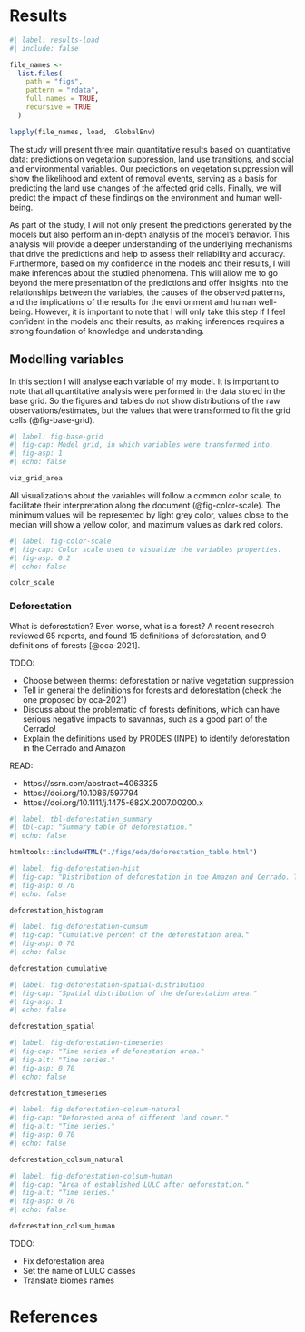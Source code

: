 # Results

```r
#| label: results-load
#| include: false

file_names <- 
  list.files(
    path = "figs", 
    pattern = "rdata", 
    full.names = TRUE,
    recursive = TRUE
  )

lapply(file_names, load, .GlobalEnv)

```

The study will present three main quantitative results based on quantitative data: predictions on vegetation suppression, land use transitions, and social and environmental variables. 
Our predictions on vegetation suppression will show the likelihood and extent of removal events, serving as a basis for predicting the land use changes of the affected grid cells. 
Finally, we will predict the impact of these findings on the environment and human well-being.

As part of the study, I will not only present the predictions generated by the models but also perform an in-depth analysis of the model's behavior. 
This analysis will provide a deeper understanding of the underlying mechanisms that drive the predictions and help to assess their reliability and accuracy.
Furthermore, based on my confidence in the models and their results, I will make inferences about the studied phenomena. 
This will allow me to go beyond the mere presentation of the predictions and offer insights into the relationships between the variables, the causes of the observed patterns, and the implications of the results for the environment and human well-being. 
However, it is important to note that I will only take this step if I feel confident in the models and their results, as making inferences requires a strong foundation of knowledge and understanding.

## Modelling variables

In this section I will analyse each variable of my model. 
It is important to note that all quantitative analysis were performed in the data stored in the base grid.
So the figures and tables do not show distributions of the raw observations/estimates, but the values that were transformed to fit the grid cells (@fig-base-grid). 

```r
#| label: fig-base-grid
#| fig-cap: Model grid, in which variables were transformed into.
#| fig-asp: 1
#| echo: false

viz_grid_area

```

All visualizations about the variables will follow a common color scale, to facilitate their interpretation along the document (@fig-color-scale). The minimum values will be represented by light grey color, values close to the median will show a yellow color, and maximum values as dark red colors.

```r
#| label: fig-color-scale
#| fig-cap: Color scale used to visualize the variables properties.
#| fig-asp: 0.2
#| echo: false

color_scale

```

### Deforestation

What is deforestation? Even worse, what is a forest? A recent research reviewed 65 reports, and found 15 definitions of deforestation, and 9 definitions of forests [@oca-2021].

::: {.callout-important collapse="true"}

TODO: 

- Choose between therms: deforestation or native vegetation suppression
- Tell in general the definitions for forests and deforestation (check the one proposed by oca-2021)
- Discuss about the problematic of forests definitions, which can have serious negative impacts to savannas, such as a good part of the Cerrado!
- Explain the definitions used by PRODES (INPE) to identify deforestation in the Cerrado and Amazon

READ:

- https://ssrn.com/abstract=4063325
- https://doi.org/10.1086/597794 
- https://doi.org/10.1111/j.1475-682X.2007.00200.x

:::

```r
#| label: tbl-deforestation_summary
#| tbl-cap: "Summary table of deforestation."
#| echo: false

htmltools::includeHTML("./figs/eda/deforestation_table.html")

```

```r
#| label: fig-deforestation-hist
#| fig-cap: "Distribution of deforestation in the Amazon and Cerrado. The horizontal scale is transformed to base 10 log."
#| fig-asp: 0.70
#| echo: false

deforestation_histogram

```

```r
#| label: fig-deforestation-cumsum
#| fig-cap: "Cumulative percent of the deforestation area."
#| fig-asp: 0.70
#| echo: false

deforestation_cumulative

```

```r
#| label: fig-deforestation-spatial-distribution
#| fig-cap: "Spatial distribution of the deforestation area."
#| fig-asp: 1
#| echo: false

deforestation_spatial

```

```r
#| label: fig-deforestation-timeseries
#| fig-cap: "Time series of deforestation area."
#| fig-alt: "Time series."
#| fig-asp: 0.70
#| echo: false

deforestation_timeseries

```

```r
#| label: fig-deforestation-colsum-natural
#| fig-cap: "Deforested area of different land cover."
#| fig-alt: "Time series."
#| fig-asp: 0.70
#| echo: false

deforestation_colsum_natural

```

```r
#| label: fig-deforestation-colsum-human
#| fig-cap: "Area of established LULC after deforestation."
#| fig-alt: "Time series."
#| fig-asp: 0.70
#| echo: false

deforestation_colsum_human

```

::: {.callout-important collapse="true"}

TODO: 

- Fix deforestation area
- Set the name of LULC classes
- Translate biomes names

:::

# References {.unnumbered}